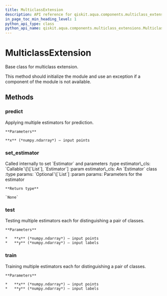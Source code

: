 ```yaml
---
title: MulticlassExtension
description: API reference for qiskit.aqua.components.multiclass_extensions.MulticlassExtension
in_page_toc_min_heading_level: 1
python_api_type: class
python_api_name: qiskit.aqua.components.multiclass_extensions.MulticlassExtension
---
```


# MulticlassExtension

<Class id="qiskit.aqua.components.multiclass_extensions.MulticlassExtension" isDedicatedPage={true} github="https://github.com/qiskit-community/qiskit-aqua/tree/stable/0.7/qiskit/aqua/components/multiclass_extensions/multiclass_extension.py" signature="MulticlassExtension">
  Base class for multiclass extension.

  This method should initialize the module and use an exception if a component of the module is not available.

  ## Methods

  ### predict

  <Function id="qiskit.aqua.components.multiclass_extensions.MulticlassExtension.predict" signature="abstract MulticlassExtension.predict(x)">
    Applying multiple estimators for prediction.

    **Parameters**

    **x** (*numpy.ndarray*) – input points
  </Function>

  ### set\_estimator

  <Function id="qiskit.aqua.components.multiclass_extensions.MulticlassExtension.set_estimator" signature="MulticlassExtension.set_estimator(estimator_cls, params=None)">
    Called internally to set `Estimator` and parameters :type estimator\_cls: `Callable`\[\[`List`], `Estimator`] :param estimator\_cls: An `Estimator` class :type params: `Optional`\[`List`] :param params: Parameters for the estimator

    **Return type**

    `None`
  </Function>

  ### test

  <Function id="qiskit.aqua.components.multiclass_extensions.MulticlassExtension.test" signature="abstract MulticlassExtension.test(x, y)">
    Testing multiple estimators each for distinguishing a pair of classes.

    **Parameters**

    *   **x** (*numpy.ndarray*) – input points
    *   **y** (*numpy.ndarray*) – input labels
  </Function>

  ### train

  <Function id="qiskit.aqua.components.multiclass_extensions.MulticlassExtension.train" signature="abstract MulticlassExtension.train(x, y)">
    Training multiple estimators each for distinguishing a pair of classes.

    **Parameters**

    *   **x** (*numpy.ndarray*) – input points
    *   **y** (*numpy.ndarray*) – input labels
  </Function>
</Class>

